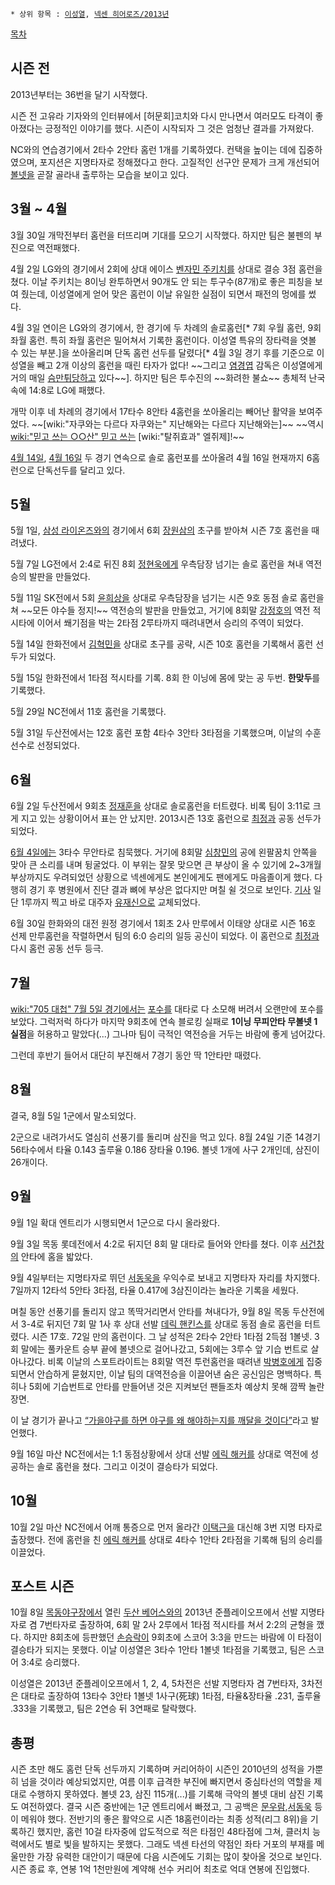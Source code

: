  * 상위 항목 : [[이성열]], [[넥센 히어로즈/2013년]]

[[목차]]
== 시즌 전 ==
2013년부터는 36번을 달기 시작했다.

시즌 전 고유라 기자와의 인터뷰에서 [허문회]코치와 다시 만나면서 여러모도 타격이 좋아졌다는 긍정적인 이야기를 했다. 시즌이 시작되자 그 것은 엄청난 결과를 가져왔다.

NC와의 연습경기에서 2타수 2안타 홈런 1개를 기록하였다. 컨택을 높이는 데에 집중하였으며, 포지션은 지명타자로 정해졌다고 한다. 고질적인 선구안 문제가 크게 개선되어 [[볼넷]]을 곧잘 골라내 출루하는 모습을 보이고 있다.

== 3월 ~ 4월 ==
3월 30일 개막전부터 홈런을 터뜨리며 기대를 모으기 시작했다. 하지만 팀은 불펜의 부진으로 역전패했다.

4월 2일 LG와의 경기에서 2회에 상대 에이스 [[벤자민 주키치]]를 상대로 결승 3점 홈런을 쳤다. 이날 주키치는 8이닝 완투하면서 90개도 안 되는 투구수(87개)로 좋은 피칭을 보여 줬는데, 이성열에게 얻어 맞은 홈런이 이날 유일한 실점이 되면서 패전의 멍에를 썼다.

4월 3일 연이은 LG와의 경기에서, 한 경기에 두 차례의 솔로홈런[* 7회 우월 홈런, 9회 좌월 홈런. 특히 좌월 홈런은 밀어쳐서 기록한 홈런이다. 이성열 특유의 장타력을 엿볼 수 있는 부분.]을 쏘아올리며 단독 홈런 선두를 달렸다[* 4월 3일 경기 후를 기준으로 이성열을 빼고 2개 이상의 홈런을 때린 타자가 없다! ~~그리고 [[염경엽]] 감독은 이성열에게 거의 매일 [[슴만튀]]당하고 있다~~]. 하지만 팀은 투수진의 ~~화려한 불쇼~~ 총체적 난국 속에 14:8로 LG에 패했다.

개막 이후 네 차례의 경기에서 17타수 8안타 4홈런을 쏘아올리는 빼어난 활약을 보여주었다. ~~[wiki:"자쿠와는 다르다 자쿠와는" 지난해와는 다르다 지난해와는]~~ ~~역시 [[wiki:"믿고 쓰는 ○○산" 믿고 쓰는]] [wiki:"탈쥐효과" 엘쥐제]!~~

[[4월 14일]], [[4월 16일]] 두 경기 연속으로 솔로 홈런포를 쏘아올려 4월 16일 현재까지 6홈런으로 단독선두를 달리고 있다.

== 5월 ==
5월 1일, [[삼성 라이온즈]]와의 경기에서 6회 [[장원삼]]의 초구를 받아쳐 시즌 7호 홈런을 때려냈다. 

5월 7일 LG전에서 2:4로 뒤진 8회 [[정현욱]]에게 우측담장 넘기는 솔로 홈런을 쳐내 역전승의 발판을 만들었다. 

5월 11일 SK전에서 5회 [[윤희상]]을 상대로 우측담장을 넘기는 시즌 9호 동점 솔로 홈런을 쳐 ~~모든 야수들 정지!~~ 역전승의 발판을 만들었고, 거기에 8회말 [[강정호]]의 역전 적시타에 이어서 쐐기점을 박는 2타점 2루타까지 때려내면서 승리의 주역이 되었다.

5월 14일 한화전에서 [[김혁민]]을 상대로 초구를 공략, 시즌 10호 홈런을 기록해서 홈런 선두가 되었다.

5월 15일 한화전에서 1타점 적시타를 기록. 8회 한 이닝에 몸에 맞는 공 두번. '''한맞두'''를 기록했다.

5월 29일 NC전에서 11호 홈런을 기록했다.

5월 31일 두산전에서는 12호 홈런 포함 4타수 3안타 3타점을 기록했으며, 이날의 수훈선수로 선정되었다.

== 6월 ==
6월 2일 두산전에서 9회초 [[정재훈]]을 상대로 솔로홈런을 터트렸다. 비록 팀이 3:11로 크게 지고 있는 상황이어서 표는 안 났지만. 2013시즌 13호 홈런으로 [[최정]]과 공동 선두가 되었다.

[[6월 4일]]에는 3타수 무안타로 침묵했다. 거기에 8회말 [[심창민]]의 공에 왼팔꿈치 안쪽을 맞아 큰 소리를 내며 뒹굴었다. 이 부위는 잘못 맞으면 큰 부상이 올 수 있기에 2~3개월 부상까지도 우려되었던 상황으로 넥센에게도 본인에게도 팬에게도 마음졸이게 했다. 다행히 경기 후 병원에서 진단 결과 뼈에 부상은 없다지만 며칠 쉴 것으로 보인다. [http://osen.mt.co.kr/article/G1109611353 기사] 일단 1루까지 찍고 바로 대주자 [[유재신]]으로 교체되었다.

6월 30일 한화와의 대전 원정 경기에서 1회초 2사 만루에서 이태양 상대로 시즌 16호 선제 만루홈런을 작렬하면서 팀의 6:0 승리의 일등 공신이 되었다. 이 홈런으로 [[최정]]과 다시 홈런 공동 선두 등극.

== 7월 ==
[[wiki:"705 대첩" 7월 5일 경기]]에서는 [[포수]]를 대타로 다 소모해 버려서 오랜만에 포수를 보았다. 그럭저럭 하다가 마지막 9회초에 연속 블로킹 실패로 '''1이닝 무피안타 무볼넷 1실점'''을 허용하고 말았다(...) 그나마 팀이 극적인 역전승을 거두는 바람에 좋게 넘어갔다.

그런데 후반기 들어서 대단히 부진해서 7경기 동안 딱 1안타만 때렸다.

== 8월 ==
결국, 8월 5일 1군에서 말소되었다.

2군으로 내려가서도 열심히 선풍기를 돌리며 삼진을 먹고 있다. 8월 24일 기준 14경기 56타수에서 타율 0.143 출루율 0.186 장타율 0.196. 볼넷 1개에 사구 2개인데, 삼진이 26개이다.

== 9월 ==
9월 1일 확대 엔트리가 시행되면서 1군으로 다시 올라왔다.

9월 3일 목동 롯데전에서 4:2로 뒤지던 8회 말 대타로 들어와 안타를 쳤다. 이후 [[서건창]]의 안타에 홈을 밟았다.

9월 4일부터는 지명타자로 뛰던 [[서동욱]]을 우익수로 보내고 지명타자 자리를 차지했다. 7일까지 12타석 5안타 3타점, 타율 0.417에 3삼진이라는 놀라운 기록을 세웠다. 

며칠 동안 선풍기를 돌리지 않고 똑딱거리면서 안타를 쳐내다가, 9월 8일 목동 두산전에서 3-4로 뒤지던 7회 말 1사 후 상대 선발 [[데릭 핸킨스]]를 상대로 동점 솔로 홈런을 터트렸다. 시즌 17호. 72일 만의 홈런이다. 그 날 성적은 2타수 2안타 1타점 2득점 1볼넷. 3회 말에는 풀카운트 승부 끝에 볼넷으로 걸어나갔고, 5회에는 3루수 앞 기습 번트로 살아나갔다. 비록 이날의 스포트라이트는 8회말 역전 투런홈런을 때려낸 [[박병호]]에게 집중되면서 안습하게 묻혔지만, 이날 팀의 대역전승을 이끌어낸 숨은 공신임은 명백하다. 특히나 5회에 기습번트로 안타를 만들어낸 것은 지켜보던 팬들조차 예상치 못해 깜짝 놀란 장면.

이 날 경기가 끝나고 [http://sports.news.naver.com/sports/index.nhn?category=baseball&ctg=news&mod=read&office_id=410&article_id=0000098596 “가을야구를 하면 야구를 왜 해야하는지를 깨달을 것이다”]라고 발언했다.

9월 16일 마산 NC전에서는 1:1 동점상황에서 상대 선발 [[에릭 해커]]를 상대로 역전에 성공하는 솔로 홈런을 쳤다. 그리고 이것이 결승타가 되었다.

== 10월 ==
10월 2일 마산 NC전에서 어깨 통증으로 먼저 올라간 [[이택근]]을 대신해 3번 지명 타자로 출장했다. 전에 홈런을 친 [[에릭 해커]]를 상대로 4타수 1안타 2타점을 기록해 팀의 승리를 이끌었다.


== 포스트 시즌 ==
10월 8일 [[목동야구장]]에서 열린 [[두산 베어스]]와의 2013년 준플레이오프에서 선발 지명타자로 겸 7번타자로 출장하여, 6회 말 2사 2루에서 1타점 적시타를 쳐서 2:2의 균형을 깼다. 하지만 8회초에 등판했던 [[손승락]]이 9회초에 스코어 3:3을 만드는 바람에 이 타점이 결승타가 되지는 못했다.
이날 이성열은 3타수 1안타 1볼넷 1타점을 기록했고, 팀은 스코어 3:4로 승리했다.

이성열은 2013년 준플레이오프에서 1, 2, 4, 5차전은 선발 지명타자 겸 7번타자, 3차전은 대타로 출장하여 13타수 3안타 1볼넷 1사구(死球) 1타점, 타율&장타율 .231, 출루율 .333을 기록했고, 팀은 2연승 뒤 3연패로 탈락했다.

== 총평 ==
시즌 초만 해도 홈런 단독 선두까지 기록하며 커리어하이 시즌인 2010년의 성적을 가뿐히 넘을 것이라 예상되었지만, 여름 이후 급격한 부진에 빠지면서 중심타선의 역할을 제대로 수행하지 못하였다. 볼넷 23, 삼진 115개(...)를 기록해 극악의 볼넷 대비 삼진 기록도 여전하였다. 결국 시즌 중반에는 1군 엔트리에서 빠졌고, 그 공백은 [[문우람]],[[서동욱]] 등이 메워야 했다. 전반기의 좋은 활약으로 시즌 18홈런이라는 최종 성적(리그 8위)을 기록하긴 했지만, 홈런 10걸 타자중에 압도적으로 적은 타점인 48타점에 그쳐, 클러치 능력에서도 별로 빛을 발하지는 못했다. 그래도 넥센 타선의 약점인 좌타 거포의 부재를 메울만한 가장 유력한 대안이기 때문에 다음 시즌에도 기회는 많이 찾아올 것으로 보인다. 
시즌 종료 후, 연봉 1억 1천만원에 계약해 선수 커리어 최초로 억대 연봉에 진입했다.

